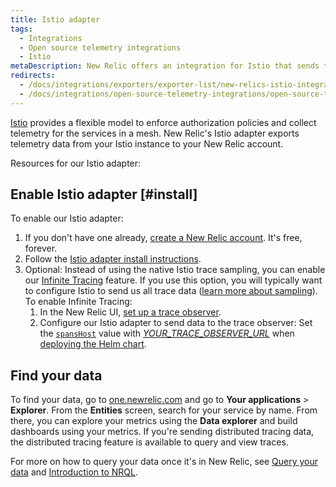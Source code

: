 ```yaml
---
title: Istio adapter
tags:
  - Integrations
  - Open source telemetry integrations
  - Istio
metaDescription: New Relic offers an integration for Istio that sends telemetry data to your New Relic account.
redirects:
  - /docs/integrations/exporters/exporter-list/new-relics-istio-integration
  - /docs/integrations/open-source-telemetry-integrations/open-source-telemetry-integration-list/new-relics-istio-integration
---
```


[Istio](https://istio.io/docs/reference/config/policy-and-telemetry/mixer-overview/) provides a flexible model to enforce authorization policies and collect telemetry for the services in a mesh. New Relic's Istio adapter exports telemetry data from your Istio instance to your New Relic account.

Resources for our Istio adapter:

## Enable Istio adapter [#install]

To enable our Istio adapter:

1. If you don't have one already, [create a New Relic account](https://newrelic.com/signup). It's free, forever. 
2. Follow the [Istio adapter install instructions](https://github.com/newrelic/newrelic-istio-adapter).
3. Optional: Instead of using the native Istio trace sampling, you can enable our [Infinite Tracing](/docs/introduction-infinite-tracing) feature. If you use this option, you will typically want to configure Istio to send us all trace data ([learn more about sampling](/docs/understand-dependencies/distributed-tracing/enable-configure/integrations-enable-distributed-tracing#integrations)). To enable Infinite Tracing:
   1. In the New Relic UI, [set up a trace observer](/docs/infinite-tracing-set-trace-observer#set-up).
   2. Configure our Istio adapter to send data to the trace observer: Set the [`spansHost`](https://github.com/newrelic/newrelic-istio-adapter/blob/master/helm-charts/values.yaml#L40-L41) value with [<var>YOUR_TRACE_OBSERVER_URL</var>](https://docs.newrelic.com/docs/infinite-tracing-set-trace-observer#ui-endpoints) when [deploying the Helm chart](https://github.com/newrelic/newrelic-istio-adapter/tree/master#deploy-helm-template).

## Find your data

To find your data, go to [one.newrelic.com](https://one.newrelic.com/ "Link opens in a new window.") and go to **Your applications** > **Explorer**. From the **Entities** screen, search for your service by name. From there, you can explore your metrics using the **Data explorer** and build dashboards using your metrics. If you're sending distributed tracing data, the distributed tracing feature is available to query and view traces.

For more on how to query your data once it's in New Relic, see [Query your data](/docs/using-new-relic/data/understand-data/query-new-relic-data) and [Introduction to NRQL](/docs/query-data/nrql-new-relic-query-language/getting-started/introduction-nrql).
